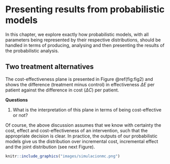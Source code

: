 
# Presenting results from probabilistic models {#results}

In this chapter, we  explore exactly how probabilistic models, with all parameters being represented by their respective distributions, should be handled in terms of producing, analysing and then presenting the results of
the probabilistic analysis.
 
## Two treatment alternatives

The cost-effectiveness plane  is presented in Figure \@ref(fig:fig2) and shows the difference (treatment minus control) in effectiveness $\Delta E$ per patient against the difference in cost ($\Delta C$) per patient. 

**Questions**

1. What is the interpretation of this plane in terms of being cost-effective or not?

Of course, the above discussion assumes that we know with certainty the cost, effect and cost-effectiveness of an intervention, such that the appropriate decision is clear. In practice, the outputs of our probabilistic models give us the distribution over incremental cost, incremental effect and the joint distribution (see next Figure).

```r
knitr::include_graphics("images/simulacionmc.png")
```

